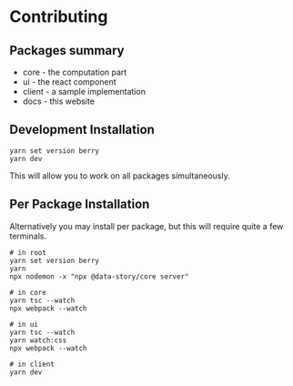 # Contributing
## Packages summary
* core - the computation part
* ui - the react component
* client - a sample implementation
* docs - this website

## Development Installation
```
yarn set version berry
yarn dev
```
This will allow you to work on all packages simultaneously.

## Per Package Installation
Alternatively you may install per package, but this will require quite a few terminals.

```
# in root
yarn set version berry
yarn
npx nodemon -x "npx @data-story/core server"

# in core
yarn tsc --watch
npx webpack --watch

# in ui
yarn tsc --watch
yarn watch:css
npx webpack --watch

# in client
yarn dev
```